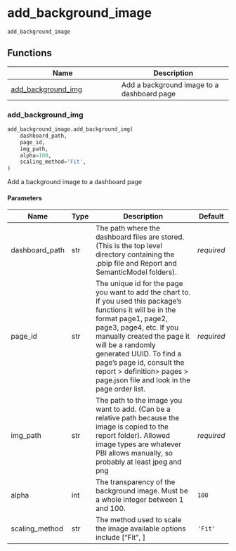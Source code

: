 # add_background_image { #powerbpy.add_background_image }

`add_background_image`



## Functions

| Name | Description |
| --- | --- |
| [add_background_img](#powerbpy.add_background_image.add_background_img) | Add a background image to a dashboard page |

### add_background_img { #powerbpy.add_background_image.add_background_img }

```python
add_background_image.add_background_img(
    dashboard_path,
    page_id,
    img_path,
    alpha=100,
    scaling_method='Fit',
)
```

Add a background image to a dashboard page

#### Parameters {.doc-section .doc-section-parameters}

| Name           | Type   | Description                                                                                                                                                                                                                                                                                                                                       | Default    |
|----------------|--------|---------------------------------------------------------------------------------------------------------------------------------------------------------------------------------------------------------------------------------------------------------------------------------------------------------------------------------------------------|------------|
| dashboard_path | str    | The path where the dashboard files are stored. (This is the top level directory containing the .pbip file and Report and SemanticModel folders).                                                                                                                                                                                                  | _required_ |
| page_id        | str    | The unique id for the page you want to add the chart to. If you used this package's functions it will be in the format page1, page2, page3, page4, etc. If you manually created the page it will be a randomly generated UUID. To find a page's page id, consult the report > definition> pages > page.json file and look in the page order list. | _required_ |
| img_path       | str    | The path to the image you want to add. (Can be a relative path because the image is copied to the report folder). Allowed image types are whatever PBI allows manually, so probably at least jpeg and png                                                                                                                                         | _required_ |
| alpha          | int    | The transparency of the background image. Must be a whole integer between 1 and 100.                                                                                                                                                                                                                                                              | `100`      |
| scaling_method | str    | The method used to scale the image available options include ["Fit", ]                                                                                                                                                                                                                                                                            | `'Fit'`    |